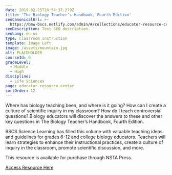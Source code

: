 ```yaml
---
date: 2019-02-25T18:54:37.279Z
title: 'The Biology Teacher’s Handbook, Fourth Edition'
seoCanonicalUrl: >-
  https://bmw-bscs.netlify.com/admin/#/collections/educator-resource-center/biology-teacher-handbook
seoDescription: Test SEO description.
seoLang: en-us
type: Classroom Instruction
template: Image Left
image: /assets/mountain.jpg
alt: PLACEHOLDER
courseId: 0
gradeLevel:
  - Middle
  - High
discipline:
  - Life Sciences
page: educator-resource-center
sortOrder: 12
---
```

Where has biology teaching been, and where is it going? How can I create a culture of scientific inquiry in my classroom? How do I teach controversial questions? Biology educators will discover the answers to these and other key questions in The Biology Teacher’s Handbook, Fourth Edition. 

BSCS Science Learning has filled this volume with valuable teaching ideas and guidelines for grades 6-12 and college biology educators. Teachers will learn strategies to enhance their instructional practices, create a culture of inquiry in the classroom, promote scientific discussion, and more. 

This resource is available for purchase through NSTA Press.

<a class="btn btn-outline-secondary" href="https://www.nsta.org/store/product_detail.aspx?id=10.2505/9780873552448" target="_blank" rel="noopener noreferrer">Access Resource Here</a>

